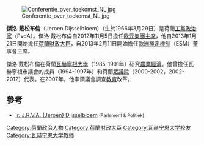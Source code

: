 [[File:Conferentie_over_toekomst_NL.jpg|thumb]]

'''傑洛·戴松布倫'''（Jeroen Dijsselbloem）（生於1966年3月29日）是荷蘭[[工黨_(荷蘭)|工黨]][[政治家|政治家]]（PvdA）。傑洛·戴松布倫自2012年11月5日擔任[[歐元集團主席|歐元集團主席]]，他自2013年1月21日開始擔任[[荷蘭財政大臣|荷蘭財政大臣]]，自2013年2月11日開始擔任[[歐洲穩定機制|歐洲穩定機制]]（ESM）董事會主席。

傑洛·戴松布倫在荷蘭[[瓦赫寧根大學|瓦赫寧根大學]]（1985-1991年）研究[[農業經濟|農業經濟]]。他曾擔任瓦赫寧根市議會的成員（1994-1997年）和荷蘭[[眾議院|眾議院]]（2000-2002，2002-2012）代表。在2007年，他率領議會調查[[教育|教育]]改革。

==參考==
* {{nl}} [http://www.parlement.com/9291000/biof/02200 Ir. J.R.V.A. (Jeroen) Dijsselbloem] {{Wayback|url=http://www.parlement.com/9291000/biof/02200 |date=20121105002945 }} <small>(Parlement & Politiek)</small>

{{DEFAULTSORT:Dijsselbloem, Jeroen}}
[[Category:荷蘭政治人物|Category:荷蘭政治人物]]
[[Category:荷蘭財政大臣|Category:荷蘭財政大臣]]
[[Category:瓦赫宁恩大学校友|Category:瓦赫宁恩大学校友]]
[[Category:瓦赫宁恩大学教师|Category:瓦赫宁恩大学教师]]